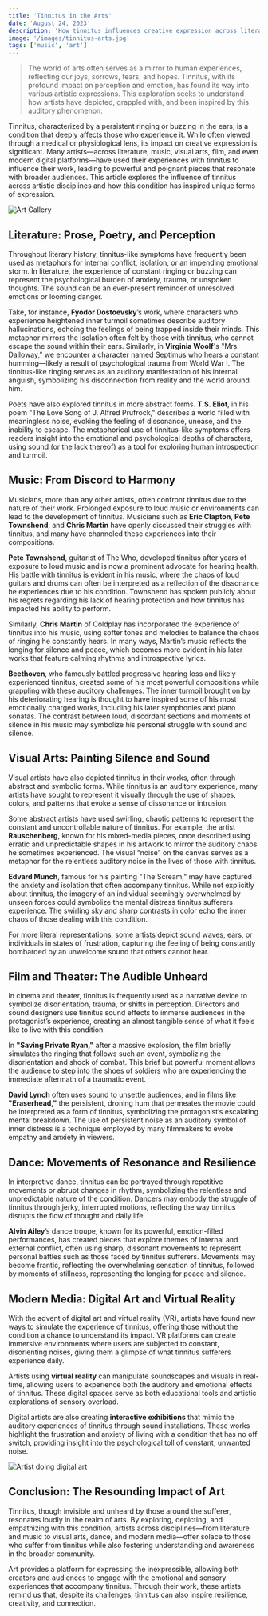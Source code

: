 ```yaml
---
title: 'Tinnitus in the Arts'
date: 'August 24, 2023'
description: 'How tinnitus influences creative expression across literature, music, and visual arts, forming a unique symphony of perception.'
image: '/images/tinnitus-arts.jpg'
tags: ['music', 'art']
---
```


<Blockquote>
  The world of arts often serves as a mirror to human experiences, reflecting
  our joys, sorrows, fears, and hopes. Tinnitus, with its profound impact on
  perception and emotion, has found its way into various artistic expressions.
  This exploration seeks to understand how artists have depicted, grappled with,
  and been inspired by this auditory phenomenon.
</Blockquote>

Tinnitus, characterized by a persistent ringing or buzzing in the ears, is a condition that deeply affects those who experience it. While often viewed through a medical or physiological lens, its impact on creative expression is significant. Many artists—across literature, music, visual arts, film, and even modern digital platforms—have used their experiences with tinnitus to influence their work, leading to powerful and poignant pieces that resonate with broader audiences. This article explores the influence of tinnitus across artistic disciplines and how this condition has inspired unique forms of expression.

<Image src="/images/tinnitus-arts.jpg" alt="Art Gallery" />

## <Highlighter>Literature: Prose, Poetry, and Perception</Highlighter>

Throughout literary history, tinnitus-like symptoms have frequently been used as metaphors for internal conflict, isolation, or an impending emotional storm. In literature, the experience of constant ringing or buzzing can represent the psychological burden of anxiety, trauma, or unspoken thoughts. The sound can be an ever-present reminder of unresolved emotions or looming danger.

Take, for instance, **Fyodor Dostoevsky**’s work, where characters who experience heightened inner turmoil sometimes describe auditory hallucinations, echoing the feelings of being trapped inside their minds. This metaphor mirrors the isolation often felt by those with tinnitus, who cannot escape the sound within their ears. Similarly, in **Virginia Woolf**'s "Mrs. Dalloway," we encounter a character named Septimus who hears a constant humming—likely a result of psychological trauma from World War I. The tinnitus-like ringing serves as an auditory manifestation of his internal anguish, symbolizing his disconnection from reality and the world around him.

Poets have also explored tinnitus in more abstract forms. **T.S. Eliot**, in his poem "The Love Song of J. Alfred Prufrock," describes a world filled with meaningless noise, evoking the feeling of dissonance, unease, and the inability to escape. The metaphorical use of tinnitus-like symptoms offers readers insight into the emotional and psychological depths of characters, using sound (or the lack thereof) as a tool for exploring human introspection and turmoil.

<AdComponent />

## <Highlighter>Music: From Discord to Harmony</Highlighter>

Musicians, more than any other artists, often confront tinnitus due to the nature of their work. Prolonged exposure to loud music or environments can lead to the development of tinnitus. Musicians such as **Eric Clapton**, **Pete Townshend**, and **Chris Martin** have openly discussed their struggles with tinnitus, and many have channeled these experiences into their compositions.

**Pete Townshend**, guitarist of The Who, developed tinnitus after years of exposure to loud music and is now a prominent advocate for hearing health. His battle with tinnitus is evident in his music, where the chaos of loud guitars and drums can often be interpreted as a reflection of the dissonance he experiences due to his condition. Townshend has spoken publicly about his regrets regarding his lack of hearing protection and how tinnitus has impacted his ability to perform.

Similarly, **Chris Martin** of Coldplay has incorporated the experience of tinnitus into his music, using softer tones and melodies to balance the chaos of ringing he constantly hears. In many ways, Martin’s music reflects the longing for silence and peace, which becomes more evident in his later works that feature calming rhythms and introspective lyrics.

**Beethoven**, who famously battled progressive hearing loss and likely experienced tinnitus, created some of his most powerful compositions while grappling with these auditory challenges. The inner turmoil brought on by his deteriorating hearing is thought to have inspired some of his most emotionally charged works, including his later symphonies and piano sonatas. The contrast between loud, discordant sections and moments of silence in his music may symbolize his personal struggle with sound and silence.

## <Highlighter>Visual Arts: Painting Silence and Sound</Highlighter>

Visual artists have also depicted tinnitus in their works, often through abstract and symbolic forms. While tinnitus is an auditory experience, many artists have sought to represent it visually through the use of shapes, colors, and patterns that evoke a sense of dissonance or intrusion.

Some abstract artists have used swirling, chaotic patterns to represent the constant and uncontrollable nature of tinnitus. For example, the artist **Rauschenberg**, known for his mixed-media pieces, once described using erratic and unpredictable shapes in his artwork to mirror the auditory chaos he sometimes experienced. The visual “noise” on the canvas serves as a metaphor for the relentless auditory noise in the lives of those with tinnitus.

**Edvard Munch**, famous for his painting "The Scream," may have captured the anxiety and isolation that often accompany tinnitus. While not explicitly about tinnitus, the imagery of an individual seemingly overwhelmed by unseen forces could symbolize the mental distress tinnitus sufferers experience. The swirling sky and sharp contrasts in color echo the inner chaos of those dealing with this condition.

For more literal representations, some artists depict sound waves, ears, or individuals in states of frustration, capturing the feeling of being constantly bombarded by an unwelcome sound that others cannot hear.

## <Highlighter>Film and Theater: The Audible Unheard</Highlighter>

In cinema and theater, tinnitus is frequently used as a narrative device to symbolize disorientation, trauma, or shifts in perception. Directors and sound designers use tinnitus sound effects to immerse audiences in the protagonist’s experience, creating an almost tangible sense of what it feels like to live with this condition.

In **"Saving Private Ryan,"** after a massive explosion, the film briefly simulates the ringing that follows such an event, symbolizing the disorientation and shock of combat. This brief but powerful moment allows the audience to step into the shoes of soldiers who are experiencing the immediate aftermath of a traumatic event.

**David Lynch** often uses sound to unsettle audiences, and in films like **"Eraserhead,"** the persistent, droning hum that permeates the movie could be interpreted as a form of tinnitus, symbolizing the protagonist’s escalating mental breakdown. The use of persistent noise as an auditory symbol of inner distress is a technique employed by many filmmakers to evoke empathy and anxiety in viewers.

<AdComponent />

## <Highlighter>Dance: Movements of Resonance and Resilience</Highlighter>

In interpretive dance, tinnitus can be portrayed through repetitive movements or abrupt changes in rhythm, symbolizing the relentless and unpredictable nature of the condition. Dancers may embody the struggle of tinnitus through jerky, interrupted motions, reflecting the way tinnitus disrupts the flow of thought and daily life.

**Alvin Ailey**’s dance troupe, known for its powerful, emotion-filled performances, has created pieces that explore themes of internal and external conflict, often using sharp, dissonant movements to represent personal battles such as those faced by tinnitus sufferers. Movements may become frantic, reflecting the overwhelming sensation of tinnitus, followed by moments of stillness, representing the longing for peace and silence.

## <Highlighter>Modern Media: Digital Art and Virtual Reality</Highlighter>

With the advent of digital art and virtual reality (VR), artists have found new ways to simulate the experience of tinnitus, offering those without the condition a chance to understand its impact. VR platforms can create immersive environments where users are subjected to constant, disorienting noises, giving them a glimpse of what tinnitus sufferers experience daily.

Artists using **virtual reality** can manipulate soundscapes and visuals in real-time, allowing users to experience both the auditory and emotional effects of tinnitus. These digital spaces serve as both educational tools and artistic explorations of sensory overload.

Digital artists are also creating **interactive exhibitions** that mimic the auditory experiences of tinnitus through sound installations. These works highlight the frustration and anxiety of living with a condition that has no off switch, providing insight into the psychological toll of constant, unwanted noise.

<Image src="/images/digital-art.jpg" alt="Artist doing digital art" />

## <Highlighter>Conclusion: The Resounding Impact of Art</Highlighter>

Tinnitus, though invisible and unheard by those around the sufferer, resonates loudly in the realm of arts. By exploring, depicting, and empathizing with this condition, artists across disciplines—from literature and music to visual arts, dance, and modern media—offer solace to those who suffer from tinnitus while also fostering understanding and awareness in the broader community.

Art provides a platform for expressing the inexpressible, allowing both creators and audiences to engage with the emotional and sensory experiences that accompany tinnitus. Through their work, these artists remind us that, despite its challenges, tinnitus can also inspire resilience, creativity, and connection.
